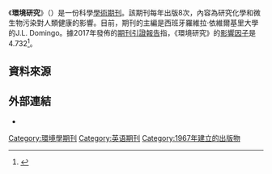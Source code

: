{{Infobox journal
| title         = 環境研究<br/>Environmental Research
| cover         = 
| editor        = 
| discipline    = [[環境科學|環境科學]], 環境健康
| language     = [[英文|英文]]
| peer-reviewed = 
| former_names  = 
| abbreviation  = Environ. Res.
| publisher     = [[Elsevier|Elsevier]]
| country       = 
| frequency     = 8期/年
| history       = 1967年至今
| openaccess    = 
| license       = 
| impact        = 3.238
| impact-year   = 2012
| website       = http://www.journals.elsevier.com/environmental-research/
| link1         = 
| link1-name    = 
| link2         = 
| link2-name    = 
| JSTOR         = 
| OCLC          = 
| LCCN          = 
| CODEN         = ENVRAL
| ISSN          = 0013-9351
| eISSN         = 1096-0953 
| boxwidth      = 
}}

《'''環境研究'''》（{{lang|en|Environmental Research}}）是一份科學[[學術期刊|學術期刊]]。該期刊每年出版8次，內容為研究化學和微生物污染對人類健康的影響。目前，期刊的主編是西班牙羅維拉·依維爾基里大學的J.L. Domingo。據2017年發佈的[[期刊引證報告|期刊引證報告]]指，《環境研究》的[[影響因子|影響因子]]是4.732<ref>{{Cite web |url=http://www.journals.elsevier.com/environmental-research/ |title=Environmental Research |access-date=2014-05-16 |archive-date=2021-04-19 |archive-url=https://web.archive.org/web/20210419213948/https://www.journals.elsevier.com/environmental-research |dead-url=no }}</ref>。

== 資料來源 ==
{{reflist}}

== 外部連結 ==
* {{Official|1=http://www.journals.elsevier.com/environmental-research/}}


[[Category:環境學期刊|Category:環境學期刊]]
[[Category:英语期刊|Category:英语期刊]]
[[Category:1967年建立的出版物|Category:1967年建立的出版物]]